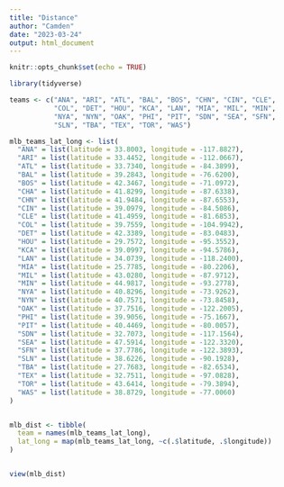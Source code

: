 ```yaml
---
title: "Distance"
author: "Camden"
date: "2023-03-24"
output: html_document
---
```


```r
knitr::opts_chunk$set(echo = TRUE)
```

```r
library(tidyverse)

teams <- c("ANA", "ARI", "ATL", "BAL", "BOS", "CHN", "CIN", "CLE",
           "COL", "DET", "HOU", "KCA", "LAN", "MIA", "MIL", "MIN",
           "NYA", "NYN", "OAK", "PHI", "PIT", "SDN", "SEA", "SFN",
           "SLN", "TBA", "TEX", "TOR", "WAS")

mlb_teams_lat_long <- list(
  "ANA" = list(latitude = 33.8003, longitude = -117.8827),
  "ARI" = list(latitude = 33.4452, longitude = -112.0667),
  "ATL" = list(latitude = 33.7340, longitude = -84.3899),
  "BAL" = list(latitude = 39.2843, longitude = -76.6200),
  "BOS" = list(latitude = 42.3467, longitude = -71.0972),
  "CHA" = list(latitude = 41.8299, longitude = -87.6338),
  "CHN" = list(latitude = 41.9484, longitude = -87.6553),
  "CIN" = list(latitude = 39.0979, longitude = -84.5086),
  "CLE" = list(latitude = 41.4959, longitude = -81.6853),
  "COL" = list(latitude = 39.7559, longitude = -104.9942),
  "DET" = list(latitude = 42.3389, longitude = -83.0483),
  "HOU" = list(latitude = 29.7572, longitude = -95.3552),
  "KCA" = list(latitude = 39.0997, longitude = -94.5786),
  "LAN" = list(latitude = 34.0739, longitude = -118.2400),
  "MIA" = list(latitude = 25.7785, longitude = -80.2206),
  "MIL" = list(latitude = 43.0280, longitude = -87.9712),
  "MIN" = list(latitude = 44.9817, longitude = -93.2778),
  "NYA" = list(latitude = 40.8296, longitude = -73.9262),
  "NYN" = list(latitude = 40.7571, longitude = -73.8458),
  "OAK" = list(latitude = 37.7516, longitude = -122.2005),
  "PHI" = list(latitude = 39.9056, longitude = -75.1667),
  "PIT" = list(latitude = 40.4469, longitude = -80.0057),
  "SDN" = list(latitude = 32.7073, longitude = -117.1564),
  "SEA" = list(latitude = 47.5914, longitude = -122.3320),
  "SFN" = list(latitude = 37.7786, longitude = -122.3893),
  "SLN" = list(latitude = 38.6226, longitude = -90.1928),
  "TBA" = list(latitude = 27.7683, longitude = -82.6534),
  "TEX" = list(latitude = 32.7511, longitude = -97.0828),
  "TOR" = list(latitude = 43.6414, longitude = -79.3894),
  "WAS" = list(latitude = 38.8729, longitude = -77.0060)
)


mlb_dist <- tibble(
  team = names(mlb_teams_lat_long),
  lat_long = map(mlb_teams_lat_long, ~c(.$latitude, .$longitude))
)


view(mlb_dist)





```
